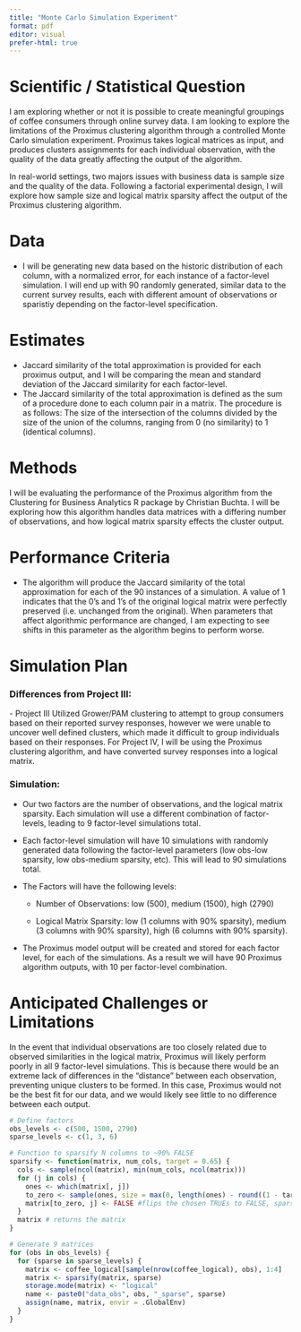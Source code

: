```yaml
---
title: "Monte Carlo Simulation Experiment"
format: pdf
editor: visual
prefer-html: true
---
```


# Scientific / Statistical Question

I am exploring whether or not it is possible to create meaningful groupings of coffee consumers through online survey data. I am looking to explore the limitations of the Proximus clustering algorithm through a controlled Monte Carlo simulation experiment. Proximus takes logical matrices as input, and produces clusters assignments for each individual observation, with the quality of the data greatly affecting the output of the algorithm.

In real-world settings, two majors issues with business data is sample size and the quality of the data. Following a factorial experimental design, I will explore how sample size and logical matrix sparsity affect the output of the Proximus clustering algorithm.

# Data

-   I will be generating new data based on the historic distribution of each column, with a normalized error, for each instance of a factor-level simulation. I will end up with 90 randomly generated, similar data to the current survey results, each with different amount of observations or sparistiy depending on the factor-level specification.

# Estimates

-   Jaccard similarity of the total approximation is provided for each proximus output, and I will be comparing the mean and standard deviation of the Jaccard similarity for each factor-level.
-   The Jaccard similarity of the total approximation is defined as the sum of a procedure done to each column pair in a matrix. The procedure is as follows: The size of the intersection of the columns divided by the size of the union of the columns, ranging from 0 (no similarity) to 1 (identical columns).

# Methods

I will be evaluating the performance of the Proximus algorithm from the Clustering for Business Analytics R package by Christian Buchta. I will be exploring how this algorithm handles data matrices with a differing number of observations, and how logical matrix sparsity effects the cluster output.

# Performance Criteria

-   The algorithm will produce the Jaccard similarity of the total approximation for each of the 90 instances of a simulation. A value of 1 indicates that the 0's and 1's of the original logical matrix were perfectly preserved (i.e. unchanged from the original). When parameters that affect algorithmic performance are changed, I am expecting to see shifts in this parameter as the algorithm begins to perform worse.

# Simulation Plan

### Differences from Project III:

\- Project III Utilized Grower/PAM clustering to attempt to group consumers based on their reported survey responses, however we were unable to uncover well defined clusters, which made it difficult to group individuals based on their responses. For Project IV, I will be using the Proximus clustering algorithm, and have converted survey responses into a logical matrix.

### Simulation:

-   Our two factors are the number of observations, and the logical matrix sparsity. Each simulation will use a different combination of factor-levels, leading to 9 factor-level simulations total.

-   Each factor-level simulation will have 10 simulations with randomly generated data following the factor-level parameters (low obs-low sparsity, low obs-medium sparsity, etc). This will lead to 90 simulations total.

-   The Factors will have the following levels:

    -   Number of Observations: low (500), medium (1500), high (2790)

    -   Logical Matrix Sparsity: low (1 columns with 90% sparsity), medium (3 columns with 90% sparsity), high (6 columns with 90% sparsity).

-   The Proximus model output will be created and stored for each factor level, for each of the simulations. As a result we will have 90 Proximus algorithm outputs, with 10 per factor-level combination.

# **Anticipated Challenges or Limitations**

In the event that individual observations are too closely related due to observed similarities in the logical matrix, Proximus will likely perform poorly in all 9 factor-level simulations. This is because there would be an extreme lack of differences in the "distance" between each observation, preventing unique clusters to be formed. In this case, Proximus would not be the best fit for our data, and we would likely see little to no difference between each output.

```r
# Define factors
obs_levels <- c(500, 1500, 2790)
sparse_levels <- c(1, 3, 6)

# Function to sparsify N columns to ~90% FALSE
sparsify <- function(matrix, num_cols, target = 0.65) {
  cols <- sample(ncol(matrix), min(num_cols, ncol(matrix)))
  for (j in cols) {
    ones <- which(matrix[, j])
    to_zero <- sample(ones, size = max(0, length(ones) - round((1 - target) * nrow(matrix))))
    matrix[to_zero, j] <- FALSE #flips the chosen TRUEs to FALSE, sparsifying the column.
  }
  matrix # returns the matrix
}

# Generate 9 matrices
for (obs in obs_levels) {
  for (sparse in sparse_levels) {
    matrix <- coffee_logical[sample(nrow(coffee_logical), obs), 1:4]
    matrix <- sparsify(matrix, sparse)
    storage.mode(matrix) <- "logical"
    name <- paste0("data_obs", obs, "_sparse", sparse)
    assign(name, matrix, envir = .GlobalEnv)
  }
}
```
